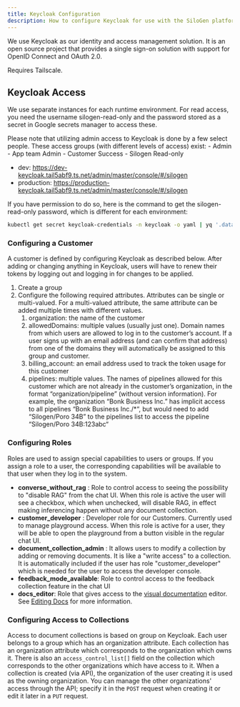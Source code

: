 ```yaml
---
title: Keycloak Configuration
description: How to configure Keycloak for use with the SiloGen platform.
---
```


We use Keycloak as our identity and access management solution. It is an open source project that provides a single sign-on solution with support for OpenID Connect and OAuth 2.0.

<Admonition type="info" title="Tailscale">
  Requires Tailscale.
</Admonition>

## Keycloak Access

We use separate instances for each runtime environment. For read access, you need the username silogen-read-only and the password stored as a secret in Google secrets manager to access these.

<Admonition type="warning" title="Restricted access">
  Please note that utilizing admin access to Keycloak is done by a few select
  people. These access groups (with different levels of access) exist: - Admin -
  App team Admin - Customer Success - Silogen Read-only
</Admonition>

- dev: https://dev-keycloak.tail5abf9.ts.net/admin/master/console/#/silogen
- production: https://production-keycloak.tail5abf9.ts.net/admin/master/console/#/silogen

If you have permission to do so, here is the command to get the silogen-read-only password, which is different for each environment:

```bash
kubectl get secret keycloak-credentials -n keycloak -o yaml | yq '.data.KEYCLOAK_ADMIN_PASSWORD' | base64 -d
```

### Configuring a Customer

A customer is defined by configuring Keycloak as described below. After adding or changing anything in Keycloak, users will have to renew their tokens by logging out and logging in for changes to be applied.

1. Create a group
2. Configure the following required attributes. Attributes can be single or multi-valued. For a multi-valued attribute, the same attribute can be added multiple times with different values.
   1. organization: the name of the customer
   2. allowedDomains: multiple values (usually just one). Domain names from which users are allowed to log in to the customer’s account. If a user signs up with an email address (and can confirm that address) from one of the domains they will automatically be assigned to this group and customer.
   3. billing_account: an email address used to track the token usage for this customer
   4. pipelines: multiple values. The names of pipelines allowed for this customer which are not already in the customer’s organization, in the format “organization/pipeline” (without version information). For example, the organization “Bonk Business Inc.” has implicit access to all pipelines “Bonk Business Inc./\*“, but would need to add “Silogen/Poro 34B” to the pipelines list to access the pipeline “Silogen/Poro 34B:123abc“

### Configuring Roles

Roles are used to assign special capabilities to users or groups. If you assign a role to a user, the corresponding capabilities will be available to that user when they log in to the system.

- **converse_without_rag** : Role to control access to seeing the possibility to "disable RAG" from the chat UI. When this role is active the user will see a checkbox, which when unchecked, will disable RAG, in effect making inferencing happen without any document collection.
- **customer_developer** : Developer role for our Customers. Currently used to manage playground access. When this role is active for a user, they will be able to open the playground from a button visible in the regular chat UI.
- **document_collection_admin** : It allows users to modify a collection by adding or removing documents. It is like a "write access" to a collection. It is automatically included if the user has role "customer_developer" which is needed for the user to access the developer console.
- **feedback_mode_available**: Role to control access to the feedback collection feature in the chat UI
- **docs_editor**: Role that gives access to the [visual documentation](https://internal-docs.services.silogen.ai/admin) editor. See [Editing Docs](basics/editing-docs.mdx) for more information.

### Configuring Access to Collections

Access to document collections is based on group on Keycloak. Each user belongs to a group which has an organization attribute. Each collection has an organization attribute which corresponds to the organization which owns it. There is also an `access_control_list[]` field on the collection which corresponds to the other organizations which have access to it. When a collection is created (via API), the organization of the user creating it is used as the owning organization. You can manage the other organizations' access through the API; specify it in the `POST` request when creating it or edit it later in a `PUT` request.
